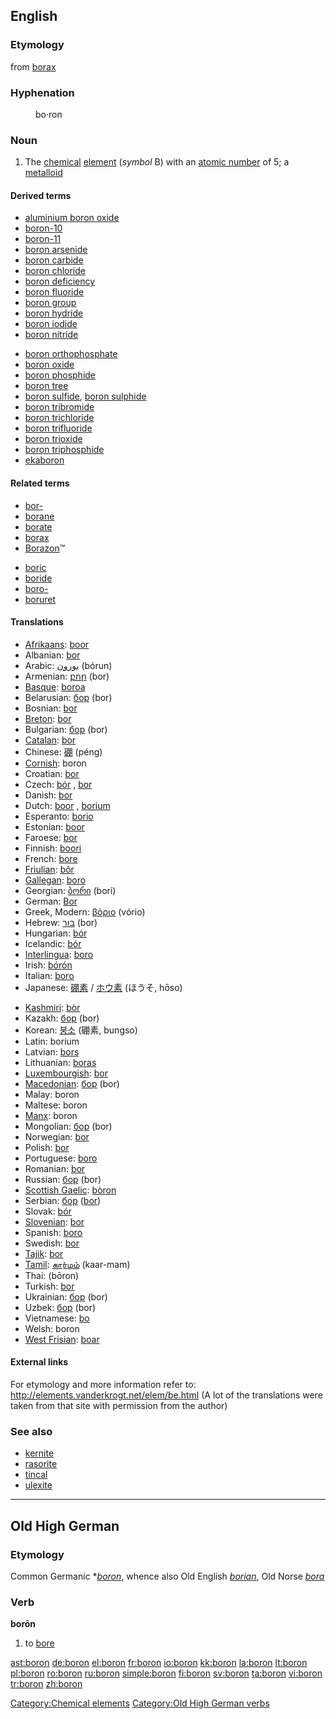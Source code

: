 ==English==
{{elements|B|beryllium|Be|carbon|C}}

===Etymology===
from [[borax]]

===Hyphenation===
: bo&middot;ron

===Noun===
{{en-noun|-}}
{{wikipedia}}

# The [[chemical]] [[element]] (''symbol'' B) with an [[atomic number]] of 5; a [[metalloid]]

====Derived terms====
{{top2}}
* [[aluminium boron oxide]]
* [[boron-10]]
* [[boron-11]]
* [[boron arsenide]]
* [[boron carbide]]
* [[boron chloride]]
* [[boron deficiency]]
* [[boron fluoride]]
* [[boron group]]
* [[boron hydride]]
* [[boron iodide]]
* [[boron nitride]]
{{mid2}}
* [[boron orthophosphate]]
* [[boron oxide]]
* [[boron phosphide]]
* [[boron tree]]
* [[boron sulfide]], [[boron sulphide]]
* [[boron tribromide]]
* [[boron trichloride]]
* [[boron trifluoride]]
* [[boron trioxide]]
* [[boron triphosphide]]
* [[ekaboron]]
{{bottom}}

====Related terms====
{{top2}}
* [[bor-]]
* [[borane]]
* [[borate]]
* [[borax]]
* [[Borazon]]&trade;
{{mid2}}
* [[boric]]
* [[boride]]
* [[boro-]]
* [[boruret]]
{{bottom}}

====Translations====
{{trans-top|chemical element}}
* [[Afrikaans]]: [[boor]]
* Albanian: [[bor]]
* Arabic: [[بورون]] (bórun) {{m}}
* Armenian: [[բոր]] (bor)
* [[Basque]]: [[boroa]]
* Belarusian: [[бор]] (bor) {{m}}
* Bosnian: [[bor]]
* [[Breton]]: [[bor]]
* Bulgarian: [[бор]] (bor) {{m}}
* [[Catalan]]: [[bor]] {{m}}
* Chinese: [[硼]] (péng)
* [[Cornish]]: boron
* Croatian: [[bor]]
* Czech: [[bór]] {{m}}, [[bor]] {{m}}
* Danish: [[bor]]
* Dutch: [[boor]] {{n}}, [[borium]] {{n}}
* Esperanto: [[borio]]
* Estonian: [[boor]]
* Faroese: [[bor]]
* Finnish: [[boori]]
* French: [[bore]] {{m}}
* [[Friulian]]: [[bôr]]
* [[Gallegan]]: [[boro]]
* Georgian: [[ბორი]] (bori)
* German: [[Bor]] {{n}}
* Greek, Modern: [[βόριο]] (vório) {{n}}
* Hebrew: [[בור]] (bor)
* Hungarian: [[bór]]
* Icelandic: [[bór]]
* [[Interlingua]]: [[boro]]
* Irish: [[bórón]]
* Italian: [[boro]] {{m}}
* Japanese: [[硼素]] / [[ホウ素]] (ほうそ, hōso)
{{trans-mid}}
* [[Kashmiri]]: [[bòr]]
* Kazakh: [[бор]] (bor)
* Korean: [[붕소]] (硼素, bungso)
* Latin: borium
* Latvian: [[bors]]
* Lithuanian: [[boras]]
* [[Luxembourgish]]: [[bor]]
* [[Macedonian]]: [[бор]] (bor)
* Malay: boron
* Maltese: boron
* [[Manx]]: boron
* Mongolian: [[бор]] (bor)
* Norwegian: [[bor]]
* Polish: [[bor]] {{m}}
* Portuguese: [[boro]] {{m}}
* Romanian: [[bor]] {{n}}
* Russian: [[бор#Russian|бор]] (bor) {{m}}
* [[Scottish Gaelic]]: [[bòron]]
* Serbian: [[бор]] ([[bor]])
* Slovak: [[bór]]
* [[Slovenian]]: [[bor]]
* Spanish: [[boro]] {{m}}
* Swedish: [[bor]]
* [[Tajik]]: [[bor]]
* [[Tamil]]: [[கார்மம்]] (kaar-mam)
* Thai: {{Thai|[[โบรอน]]}} (bōron)
* Turkish: [[bor]]
* Ukrainian: [[бор]] (bor)
* Uzbek: [[бор]] (bor)
* Vietnamese: [[bo]]
* Welsh: boron
* [[West Frisian]]: [[boar]]
{{trans-bottom}}

====External links====
For etymology and more information refer to:
http://elements.vanderkrogt.net/elem/be.html
(A lot of the translations were taken from that site with permission from the author)

===See also===
* [[kernite]]
* [[rasorite]]
* [[tincal]]
* [[ulexite]]

[[Category:Chemical elements]]

----

==Old High German==

===Etymology===
Common Germanic *''[[boron]]'', whence also Old English ''[[borian]]'', Old Norse ''[[bora]]''

===Verb===
'''borōn'''

# to [[bore]]

[[Category:Old High German verbs]]

[[ast:boron]]
[[de:boron]]
[[el:boron]]
[[fr:boron]]
[[io:boron]]
[[kk:boron]]
[[la:boron]]
[[lt:boron]]
[[pl:boron]]
[[ro:boron]]
[[ru:boron]]
[[simple:boron]]
[[fi:boron]]
[[sv:boron]]
[[ta:boron]]
[[vi:boron]]
[[tr:boron]]
[[zh:boron]]